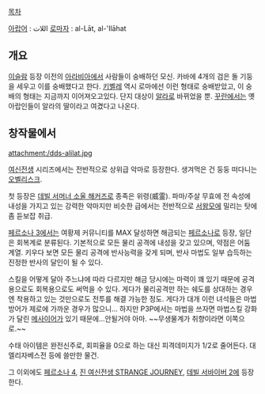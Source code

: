 [[목차]]

[[아랍어]] : اللات
[[로마자]] : al-Lāt, al-'Ilāhat

== 개요 ==
[[이슬람]] 등장 이전의 [[아라비아]]에서 사람들이 숭배하던 모신. 카바에 4개의 검은 돌 기둥을 세우고 이를 숭배했다고 한다. [[키벨레]] 역시 로마에선 이런 형태로 숭배받았고, 이 숭배의 형태는 지금까지 이어져오고있다. 단지 대상이 [[알라]]로 바뀌었을 뿐. [[꾸란]]에서는 옛 아랍인들이 알라의 딸이라고 여겼다고 나온다.

== 창작물에서 ==
attachment:/dds-alilat.jpg

[[여신전생]] 시리즈에서는 전반적으로 상위급 악마로 등장한다. 생겨먹은 건 둥둥 떠다니는 [[오벨리스크]].

첫 등장은 [[데빌 서머너 소울 해커즈]]로 종족은 위령(威霊). 파마/주살 무효에 전 속성에 내성을 가지고 있는 강력한 악마지만 비슷한 급에서는 전반적으로 [[서왕모]]에 밀리는 탓에 좀 듣보잡 취급.

[[페르소나 3]]에서는 여황제 커뮤니티를 MAX 달성하면 해금되는 [[페르소나]]로 등장, 일단은 회복계로 분류된다. 기본적으로 모든 물리 공격에 내성을 갖고 있으며, 약점은 어둠 계열. 키우다 보면 모든 물리 공격에 반사능력을 갖게 되며, 반사 마법도 일부 습득하는 진정한 반사의 달인이 될 수 있다.

스킬을 어떻게 달아 주느냐에 따라 다르지만 해금 당시에는 마력이 꽤 있기 때문에 공격용으로도 회복용으로도 써먹을 수 있다. 게다가 물리공격만 하는 쉐도를 상대하는 경우엔 착용하고 있는 것만으로도 전투를 해결 가능한 정도. 게다가 대개 이런 녀석들은 마법방어가 제로에 가까운 경우가 많으니… 하지만 P3P에서는 마법을 쓰자면 마법스킬 강화가 달린 [[메사이어]]가 있기 때문에…안될거야 아마. ~~무생물계가 취향이라면 이쪽으로.~~

수태 아이템은 완전신주로, 회피율을 0으로 하는 대신 피격데미지가 1/2로 줄어든다. 대엘리자베스전 등에 쓸만한 물건.

그 이외에도 [[페르소나 4]], [[진 여신전생 STRANGE JOURNEY]], [[데빌 서바이버 2]]에 등장한다.
